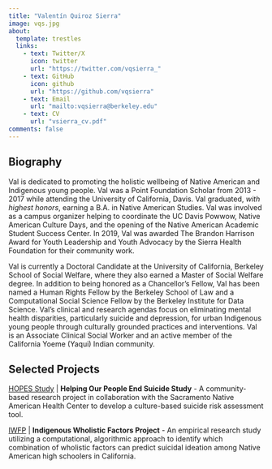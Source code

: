 ```yaml
---
title: "Valentín Quiroz Sierra"
image: vqs.jpg
about:
  template: trestles
  links:
    - text: Twitter/X
      icon: twitter
      url: "https://twitter.com/vqsierra_"
    - text: GitHub
      icon: github
      url: "https://github.com/vqsierra"
    - text: Email
      url: "mailto:vqsierra@berkeley.edu"
    - text: CV
      url: "vsierra_cv.pdf"
comments: false
---
```

::: {.column-page}

## Biography

Val is dedicated to promoting the holistic wellbeing of Native American and Indigenous young people. Val was a Point Foundation Scholar from 2013 - 2017 while attending the University of California, Davis. Val graduated, <i>with highest honors</i>, earning a B.A. in Native American Studies. Val was involved as a campus organizer helping to coordinate the UC Davis Powwow, Native American Culture Days, and the opening of the Native American Academic Student Success Center. In 2019, Val was awarded The Brandon Harrison Award for Youth Leadership and Youth Advocacy by the Sierra Health Foundation for their community work. 

Val is currently a Doctoral Candidate at the University of California, Berkeley School of Social Welfare, where they also earned a Master of Social Welfare degree. In addition to being honored as a Chancellor’s Fellow, Val has been named a Human Rights Fellow by the Berkeley School of Law and a Computational Social Science Fellow by the Berkeley Institute for Data Science. Val’s clinical and research agendas focus on eliminating mental health disparities, particularly suicide and depression, for urban Indigenous young people through culturally grounded practices and interventions. Val is an Associate Clinical Social Worker and an active member of the California Yoeme (Yaqui) Indian community.

<p></p>

## Selected Projects

[HOPES Study](http://bit.ly/hopesstudy) | **Helping Our People End Suicide Study** - A community-based research project in collaboration with the Sacramento Native American Health Center to develop a culture-based suicide risk assessment tool. 

[IWFP](https://osf.io/4dpwt/) | **Indigenous Wholistic Factors Project** - An empirical research study utilizing a computational, algorithmic approach to identify which combination of wholistic factors can predict suicidal ideation among Native American high schoolers in California.


:::


